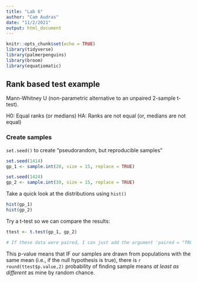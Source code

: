 ```yaml
---
title: "Lab 6"
author: "Cam Audras"
date: "11/2/2021"
output: html_document
---
```


```r
knitr::opts_chunk$set(echo = TRUE)
library(tidyverse)
library(palmerpenguins)
library(broom)
library(equatiomatic)
```

## Rank based test example

Mann-Whitney U (non-parametric alternative to an unpaired 2-sample t-test).

H0: Equal ranks (or medians)
HA: Ranks are not equal (or, medians are not equal)

### Create samples

`set.seed()` to create "pseudorandom, but reproducible samples"

```r
set.seed(1414)
gp_1 <- sample.int(20, size = 15, replace = TRUE)

set.seed(1424)
gp_2 <- sample.int(30, size = 15, replace = TRUE)
```

Take a quick look at the distributions using `hist()`

```r
hist(gp_1)
hist(gp_2)
```

Try a t-test so we can compare the results:

```r
ttest <- t.test(gp_1, gp_2)

# If these data were paired, I can just add the argument 'paired = "TRUE"' within thet.test() function
```

This p-value means that IF our samples are drawn from populations with the same mean (i.e., if the null hypothesis is true), there is `r round(ttest$p.value,2)` probability of finding sample means *at least as different* as mine by random chance.

